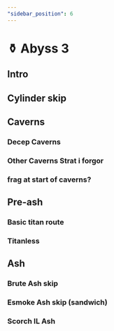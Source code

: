 ```yaml
---
"sidebar_position": 6
---
```



# ⚱️ Abyss 3

## Intro

## Cylinder skip

## Caverns

### Decep Caverns

### Other Caverns Strat i forgor

### frag at start of caverns? 

## Pre-ash

### Basic titan route

### Titanless

## Ash

### Brute Ash skip

### Esmoke Ash skip (sandwich)

### Scorch IL Ash